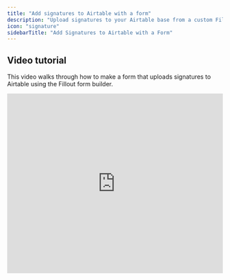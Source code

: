 ```yaml
---
title: "Add signatures to Airtable with a form"
description: "Upload signatures to your Airtable base from a custom Fillout form. Useful for contract signing, conference check-in forms, waiver forms and other e-signature data collection workflows."
icon: "signature"
sidebarTitle: "Add Signatures to Airtable with a Form"
---
```


## Video tutorial

This video walks through how to make a form that uploads signatures to Airtable using the Fillout form builder.

<Frame>
  <iframe width="100%" height="420" src="https://www.youtube.com/embed/g9mzuoRVsm0" title="Collect e-signatures with Airtable and Fillout" frameborder="0" allow="accelerometer; autoplay; clipboard-write; encrypted-media; gyroscope; picture-in-picture; web-share" referrerpolicy="strict-origin-when-cross-origin" allowfullscreen />
</Frame>

## Overview

Signature forms are useful for all sorts of use cases, like contract signing, conference check-in forms, waiver forms, and many more. Your can make unlimited forms for free, with 1000 submissions per month. Learn more about e-signatures [here](/help/esignatures).

## How to add a signature field

In the left-hand panel of your Fillout form, click or drag and drop the `signature` field.

Once you have the **signature** field added, you will end up with a form that looks like this.

<Frame>
  ![Screenshot of the Form designer tab of a form](/images/Screenshot2025-05-15at8.02.34PM.png)
</Frame>

## Airtable specific guides

<CardGroup cols={3}>
  <Card title="Create an Airtable form" icon="table-layout" iconType="regular" color="#FFC738" href="/help/airtable">
    Make new or update existing Airtable bases with a custom Fillout form.
  </Card>
  <Card title="Update existing Airtable records" icon="arrow-rotate-right" iconType="regular" color="#FFC738" href="/help/airtable-update-form">
    Edit existing records from Airtable and pre-fill fields with data from the record.
  </Card>
  <Card title="Prevent duplicate submissions" icon="brake-warning" iconType="regular" color="#FFC738" href="help/prevent-duplicate-submissions">
    Stop duplicate form submissions from being saved to Airtable.
  </Card>
</CardGroup>